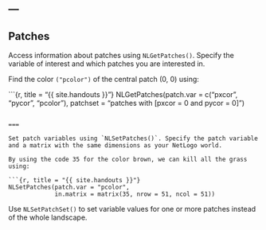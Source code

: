 ---
---

## Patches

Access information about patches using `NLGetPatches()`. Specify the variable of interest and which patches you are interested in. 

Find the color `("pcolor")` of the central patch (0, 0) using:

```{r, title = "{{ site.handouts }}"}
NLGetPatches(patch.var = c("pxcor", "pycor", "pcolor"),
             patchset = "patches with [pxcor = 0 and pycor = 0]")

```

===

Set patch variables using `NLSetPatches()`. Specify the patch variable and a matrix with the same dimensions as your NetLogo world.

By using the code 35 for the color brown, we can kill all the grass using:

```{r, title = "{{ site.handouts }}"}
NLSetPatches(patch.var = "pcolor", 
             in.matrix = matrix(35, nrow = 51, ncol = 51))

```

Use `NLSetPatchSet()` to set variable values for one or more patches instead of the whole landscape. 
